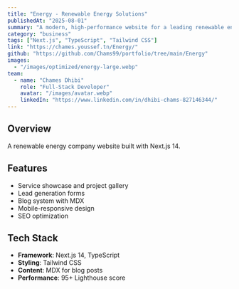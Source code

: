 ```yaml
---
title: "Energy - Renewable Energy Solutions"
publishedAt: "2025-08-01"
summary: "A modern, high-performance website for a leading renewable energy provider specializing in solar, wind, and sustainable energy projects with Next.js 14."
category: "business"
tags: ["Next.js", "TypeScript", "Tailwind CSS"]
link: "https://chames.youssef.tn/Energy/"
github: "https://github.com/Chams99/portfolio/tree/main/Energy"
images:
  - "/images/optimized/energy-large.webp"
team:
  - name: "Chames Dhibi"
    role: "Full-Stack Developer"
    avatar: "/images/avatar.webp"
    linkedIn: "https://www.linkedin.com/in/dhibi-chams-827146344/"
---
```


## Overview

A renewable energy company website built with Next.js 14.

## Features

- Service showcase and project gallery
- Lead generation forms
- Blog system with MDX
- Mobile-responsive design
- SEO optimization

## Tech Stack

- **Framework**: Next.js 14, TypeScript
- **Styling**: Tailwind CSS
- **Content**: MDX for blog posts
- **Performance**: 95+ Lighthouse score


